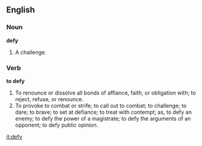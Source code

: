 ==English==

===Noun===

'''defy'''

#A challenge.

===Verb===

'''to defy'''

#To renounce or dissolve all bonds of affiance, faith, or obligation with; to reject, refuse, or renounce.
#To provoke to combat or strife; to call out to combat; to challenge; to dare; to brave; to set at defiance; to treat with contempt; as, to defy an enemy; to defy the power of a magistrate; to defy the arguments of an opponent; to defy public opinion.

[[it:defy]]